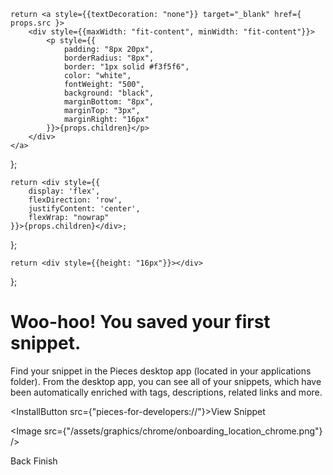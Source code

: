     return <a style={{textDecoration: "none"}} target="_blank" href={ props.src }>
        <div style={{maxWidth: "fit-content", minWidth: "fit-content"}}>
            <p style={{
                padding: "8px 20px",
                borderRadius: "8px",
                border: "1px solid #f3f5f6",
                color: "white",
                fontWeight: "500",
                background: "black",
                marginBottom: "8px",
                marginTop: "3px",
                marginRight: "16px"
            }}>{props.children}</p>
        </div>
    </a>
};

    return <div style={{
        display: 'flex',
        flexDirection: 'row',
        justifyContent: 'center',
        flexWrap: "nowrap"
    }}>{props.children}</div>;

};

    return <div style={{height: "16px"}}></div>
};

# Woo-hoo! You saved your first snippet.

Find your snippet in the Pieces desktop app (located in your applications folder). From the desktop app, you can see all of your snippets, which have been automatically enriched with tags, descriptions, related links and more.

<InstallButton src={"pieces-for-developers://"}>View Snippet</InstallButton>

<Image src={"/assets/graphics/chrome/onboarding_location_chrome.png"} />

<GridFlexRowCenter>
    <InstallButton src={"https://code.pieces.app/onboarding/chrome/welcome"}>Back</InstallButton>
    <InstallButton src={"https://code.pieces.app/onboarding/chrome/finished"}>Finish</InstallButton>
</GridFlexRowCenter>

<Spacer></Spacer>
